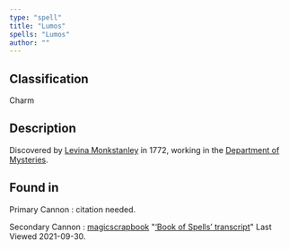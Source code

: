 ```yaml
---
type: "spell"
title: "Lumos"
spells: "Lumos"
author: ""
---
```


## Classification

Charm

## Description

Discovered by [Levina Monkstanley][] in 1772, working in the [Department of Mysteries][].

[Levina Monkstanley]: <../../people/monkstanley/levina>

[Department of Mysteries]: <../../culture/government>

## Found in

Primary Cannon
:   citation needed.

Secondary Cannon
:   [magicscrapbook](https://magicscrapbook.tumblr.com/)
    "[‘Book of Spells’ transcript](https://magicscrapbook.tumblr.com/post/162085200042/book-of-spells-transcript)"
    Last Viewed 2021-09-30.
